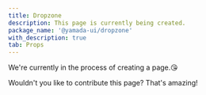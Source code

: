 ```yaml
---
title: Dropzone
description: This page is currently being created.
package_name: '@yamada-ui/dropzone'
with_description: true
tab: Props
---
```


We're currently in the process of creating a page.😘

Wouldn't you like to contribute this page? That's amazing!
